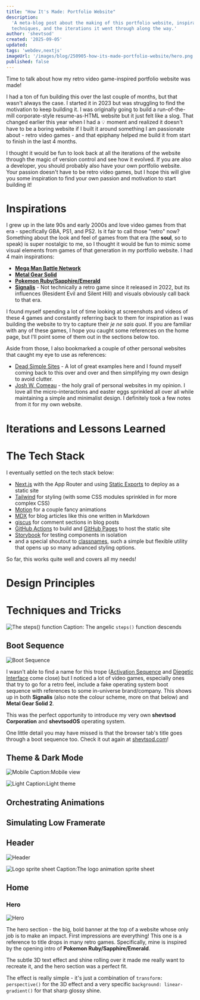 ```yaml
---
title: "How It's Made: Portfolio Website"
description:
  'A meta-blog post about the making of this portfolio website, inspirations,
  techniques, and the iterations it went through along the way.'
author: 'shevtsod'
created: '2025-09-05'
updated:
tags: 'webdev,nextjs'
imageUrl: '/images/blog/250905-how-its-made-portfolio-website/hero.png'
published: false
---
```


Time to talk about how my retro video game-inspired portfolio website was made!

I had a ton of fun building this over the last couple of months, but that wasn't
always the case. I started it in 2023 but was struggling to find the motivation
to keep building it. I was originally going to build a run-of-the-mill
corporate-style resume-as-HTML website but it just felt like a slog. That
changed earlier this year when I had a 💡 moment and realized it doesn't have to
be a boring website if I built it around something I am passionate about - retro
video games - and that epiphany helped me build it from start to finish in the
last 4 months.

I thought it would be fun to look back at all the iterations of the website
through the magic of version control and see how it evolved. If you are also a
developer, you should probably also have your own portfolio website. Your
passion doesn't have to be retro video games, but I hope this will give you some
inspiration to find your own passion and motivation to start building it!

# Inspirations

I grew up in the late 90s and early 2000s and love video games from that era -
specifically GBA, PS1, and PS2. Is it fair to call those "retro" now? Something
about the look and feel of games from that era (the **soul**, so to speak) is
super nostalgic to me, so I thought it would be fun to mimic some visual
elements from games of that generation in my portfolio website. I had 4 main
inspirations:

- [**Mega Man Battle Network**](https://en.wikipedia.org/wiki/Mega_Man_Battle_Network)
- [**Metal Gear Solid**](<https://en.wikipedia.org/wiki/Metal_Gear_Solid_(1998_video_game)>)
- [**Pokemon Ruby/Sapphire/Emerald**](https://en.wikipedia.org/wiki/Pok%C3%A9mon_Ruby_and_Sapphire)
- [**Signalis**](https://en.wikipedia.org/wiki/Signalis) - Not technically a
  retro game since it released in 2022, but its influences (Resident Evil and
  Silent Hill) and visuals obviously call back to that era.

I found myself spending a lot of time looking at screenshots and videos of these
4 games and constantly referring back to them for inspiration as I was building
the website to try to capture their _je ne sais quoi_. If you are familiar with
any of these games, I hope you caught some references on the home page, but I'll
point some of them out in the sections below too.

Aside from those, I also bookmarked a couple of other personal websites that
caught my eye to use as references:

- [Dead Simple Sites](https://deadsimplesites.com/) - A lot of great examples
  here and I found myself coming back to this over and over and then simplifying
  my own design to avoid clutter.
- [Josh W. Comeau](https://www.joshwcomeau.com/) - the holy grail of personal
  websites in my opinion. I love all the micro-interactions and easter eggs
  sprinkled all over all while maintaining a simple and minimalist design. I
  definitely took a few notes from it for my own website.

# Iterations and Lessons Learned

# The Tech Stack

I eventually settled on the tech stack below:

- [Next.js](https://nextjs.org/) with the App Router and using
  [Static Exports](https://nextjs.org/docs/app/guides/static-exports) to deploy
  as a static site
- [Tailwind](https://tailwindcss.com/) for styling (with some CSS modules
  sprinkled in for more complex CSS)
- [Motion](https://motion.dev/) for a couple fancy animations
- [MDX](https://mdxjs.com/) for blog articles like this one written in Markdown
- [giscus](https://giscus.app/) for comment sections in blog posts
- [GitHub Actions](https://github.com/features/actions) to build and
  [GitHub Pages](https://pages.github.com/) to host the static site
- [Storybook](https://storybook.js.org/) for testing components in isolation
- and a special shoutout to
  [classnames](https://www.npmjs.com/package/classnames), such a simple but
  flexible utility that opens up so many advanced styling options.

So far, this works quite well and covers all my needs!

# Design Principles

# Techniques and Tricks

![The steps() function](/images/blog/250905-how-its-made-portfolio-website/angel.jpg)
Caption: The angelic `steps()` function descends

## Boot Sequence

![Boot Sequence](/images/blog/250905-how-its-made-portfolio-website/boot.png)

I wasn't able to find a name for this trope
([Activation Sequence](https://tvtropes.org/pmwiki/pmwiki.php/Main/ActivationSequence)
and
[Diegetic Interface](https://tvtropes.org/pmwiki/pmwiki.php/Main/DiegeticInterface)
come close) but I noticed a lot of video games, especially ones that try to go
for a retro feel, include a fake operating system boot sequence with references
to some in-universe brand/company. This shows up in both **Signalis** (also note
the colour scheme, more on that below) and **Metal Gear Solid 2**.

<div className="full-width two-columns">
  <YouTubeEmbed videoId="XJPqmHEjkjE" params="start=92&end=135" />
  <YouTubeEmbed videoId="QygyxIlfDlw" params="end=20" />
</div>

This was the perfect opportunity to introduce my very own **shevtsod
Corporation** and **shevtsodOS** operating system.

One little detail you may have missed is that the browser tab's title goes
through a boot sequence too. Check it out again at
[shevtsod.com](https://shevtsod.com)!

## Theme & Dark Mode

<div className="full-width two-columns">

![Mobile](/images/blog/250905-how-its-made-portfolio-website/mobile.png)
Caption:Mobile view

![Light](/images/blog/250905-how-its-made-portfolio-website/light.png)
Caption:Light theme

</div>

## Orchestrating Animations

## Simulating Low Framerate

## Header

![Header](/images/blog/250905-how-its-made-portfolio-website/header.png)

![Logo sprite sheet](/images/blog/250905-how-its-made-portfolio-website/logo-frames.png)
Caption:The logo animation sprite sheet

## Home

### Hero

![Hero](/images/blog/250905-how-its-made-portfolio-website/hero.png)

The hero section - the big, bold banner at the top of a website whose only job
is to make an impact. First impressions are everything! This one is a reference
to title drops in many retro games. Specifically, mine is inspired by the
opening intro of **Pokemon Ruby/Sapphire/Emerald**.

<YouTubeEmbed videoId="shUkq1sfSyU" params="start=47&end=72" />

The subtle 3D text effect and shine rolling over it made me really want to
recreate it, and the hero section was a perfect fit.

The effect is really simple - it's just a combination of
`transform: perspective()` for the 3D effect and a very specific
`background: linear-gradient()` for that sharp glossy shine.

<div className="full-width">
  <div
    className="codepen"
    data-height="600"
    data-default-tab="result,css"
    data-slug-hash="MYaZgwY"
    data-pen-title="hero"
    data-user="shevtsod"
  />
  <Script src="https://public.codepenassets.com/embed/index.js" />
</div>

### Summary

![Summary](/images/blog/250905-how-its-made-portfolio-website/summary.png)

<YouTubeEmbed videoId="9CpoJDicwn4" params="start=8&end=26" />

### Skills & Experience

![Skills](/images/blog/250905-how-its-made-portfolio-website/skills.png)

### Projects

![Projects](/images/blog/250905-how-its-made-portfolio-website/projects.png)

### Contact

![Contact](/images/blog/250905-how-its-made-portfolio-website/contact.png)

I hope it's obvious that this one is straight out of **Metal Gear Solid**.

<YouTubeEmbed videoId="TzG8Sty9veI" />

I just re-created the codec call pixel art but with the website's red theme and
replace Snake and the colonel with my own mug and your mysterious anonymous
face. A few carefully timed CSS animations let me show the "CALL" notification
and a quick call to action that looks like a message from me to you.

## Blog

<div className="full-width two-columns">

![Blog](/images/blog/250905-how-its-made-portfolio-website/blog.png)

![Blog Post](/images/blog/250905-how-its-made-portfolio-website/blog-post.png)

</div>

I wanted to have my very own blog for a long time, and I finally get to have
one! It's powered by [MDX](https://mdxjs.com/) and I find it extremely powerful
to be able to write blog posts (like this one!) in the lightweight Markdown
syntax but still have the flexibility to insert any custom JSX (including any
React component).

A few of my favourite features of my blog are:

- Reading progress bars that get added to the header.
- Tables of content that stick to the right-hand side on larger devices and
  highlight the current section.
- Using frontmatter to set blog post metadata, set a hero image, and publish
  posts.

  ```markdown:blog-post.mdx
  ---
  title: "How It's Made: Portfolio Website"
  description:
    'A meta-blog post about the making of this portfolio website, inspirations,
    techniques, and the iterations it went through along the way.'
  author: 'shevtsod'
  created: '2025-09-05'
  updated:
  tags: 'webdev,nextjs'
  imageUrl: '/images/blog/250905-how-its-made-portfolio-website/hero.png'
  published: false
  ---
  ```

- Code blocks like the one above that were a perfect chance to re-use my
  pixelated skills icons!

# Next Steps

- An RSS feed and a sitemap
- Search/filter blog posts by tags
- Dive into [Three.js](https://threejs.org/) and add some low-poly PS1-era 3D
  graphics
